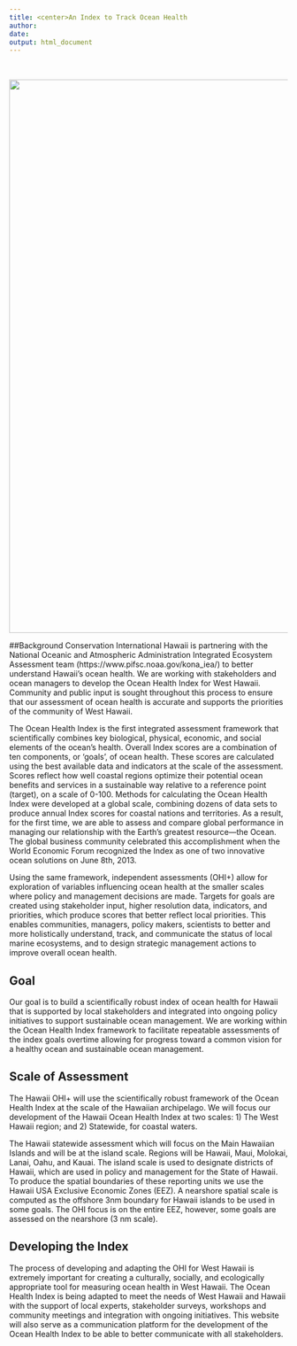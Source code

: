 ```yaml
---
title: <center>An Index to Track Ocean Health
author: 
date: 
output: html_document
---
```

<br>

<center><img src="images/fisher.png" width="1000px"></center>  





##Background
Conservation International Hawaii is partnering with the National Oceanic and Atmospheric Administration Integrated Ecosystem Assessment team (https://www.pifsc.noaa.gov/kona_iea/) to better understand Hawaii’s ocean health. We are working with stakeholders and ocean managers to develop the Ocean Health Index for West Hawaii. Community and public input is sought throughout this process to ensure that our assessment of ocean health is accurate and supports the priorities of the community of West Hawaii. 

The Ocean Health Index is the first integrated assessment framework that scientifically combines key biological, physical, economic, and social elements of the ocean’s health. Overall Index scores are a combination of ten components, or ‘goals’, of ocean health. These scores are calculated using the best available data and indicators at the scale of the assessment. Scores reflect how well coastal regions optimize their potential ocean benefits and services in a sustainable way relative to a reference point (target), on a scale of 0-100. 
Methods for calculating the Ocean Health Index were developed at a global scale, combining dozens of data sets to produce annual Index scores for coastal nations and territories. As a result, for the first time, we are able to assess and compare global performance in managing our relationship with the Earth’s greatest resource—the Ocean.  The global business community celebrated this accomplishment when the World Economic Forum recognized the Index as one of two innovative ocean solutions on June 8th, 2013.  

Using the same framework, independent assessments (OHI+) allow for exploration of variables influencing ocean health at the smaller scales where policy and management decisions are made. Targets for goals are created using stakeholder input, higher resolution data, indicators, and priorities, which produce scores that better reflect local priorities. This enables communities, managers, policy makers, scientists to better and more holistically understand, track, and communicate the status of local marine ecosystems, and to design strategic management actions to improve overall ocean health. 

## Goal
Our goal is to build a scientifically robust index of ocean health for Hawaii that is supported by local stakeholders and integrated into ongoing policy initiatives to support sustainable ocean management. We are working within the Ocean Health Index framework to facilitate repeatable assessments of the index goals overtime allowing for progress toward a common vision for a healthy ocean and sustainable ocean management.  

## Scale of Assessment
The Hawaii OHI+ will use the scientifically robust framework of the Ocean Health Index at the scale of the Hawaiian archipelago. We will focus our development of the Hawaii Ocean Health Index at two scales:
1)	The West Hawaii region; and
2)	Statewide, for coastal waters.


The Hawaii statewide assessment which will focus on the Main Hawaiian Islands and will be at the island scale. Regions will be Hawaii, Maui, Molokai, Lanai, Oahu, and Kauai. The island scale is used to designate districts of Hawaii, which are used in policy and management for the State of Hawaii. 
To produce the spatial boundaries of these reporting units we use the Hawaii USA Exclusive Economic Zones (EEZ). A nearshore spatial scale is computed as the offshore 3nm boundary for Hawaii islands to be used in some goals. The OHI focus is on the entire EEZ, however, some goals are assessed on the nearshore (3 nm scale). 

## Developing the Index
The process of developing and adapting the OHI for West Hawaii is extremely important for creating a culturally, socially, and ecologically appropriate tool for measuring ocean health in West Hawaii. The Ocean Health Index is being adapted to meet the needs of West Hawaii and Hawaii with the support of local experts, stakeholder surveys, workshops and community meetings and integration with ongoing initiatives. This website will also serve as a communication platform for the development of the Ocean Health Index to be able to better communicate with all stakeholders.

   

